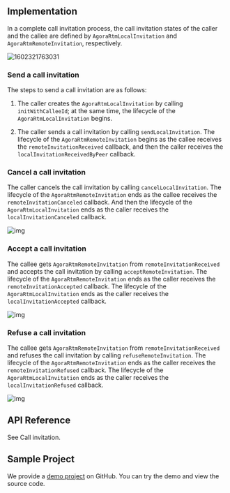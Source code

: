 <PlatformWrapper platform="macos">
        
## Implementation

In a complete call invitation process, the call invitation states of the caller and the callee are defined by `AgoraRtmLocalInvitation` and `AgoraRtmRemoteInvitation`, respectively.

![1602321763031](https://web-cdn.agora.io/docs-files/1602321763031)

### Send a call invitation

The steps to send a call invitation are as follows:

1.  The caller creates the `AgoraRtmLocalInvitation` by calling `initWithCalleeId`; at the same time, the lifecycle of the `AgoraRtmLocalInvitation` begins.

2.  The caller sends a call invitation by calling `sendLocalInvitation`. The lifecycle of the `AgoraRtmRemoteInvitation` begins as the callee receives the `remoteInvitationReceived` callback, and then the caller receives the `localInvitationReceivedByPeer` callback.

### Cancel a call invitation

The caller cancels the call invitation by calling `cancelLocalInvitation`. The lifecycle of the `AgoraRtmRemoteInvitation` ends as the callee receives the `remoteInvitationCanceled` callback. And then the lifecycle of the `AgoraRtmLocalInvitation` ends as the caller receives the `localInvitationCanceled` callback.

![img](https://web-cdn.agora.io/docs-files/1598604688759)

### Accept a call invitation

The callee gets `AgoraRtmRemoteInvitation` from `remoteInvitationReceived` and accepts the call invitation by calling `acceptRemoteInvitation`. The lifecycle of the `AgoraRtmRemoteInvitation` ends as the caller receives the `remoteInvitationAccepted` callback. The lifecycle of the `AgoraRtmLocalInvitation` ends as the caller receives the `localInvitationAccepted` callback.

![img](https://web-cdn.agora.io/docs-files/1598604695722)

### Refuse a call invitation

The callee gets `AgoraRtmRemoteInvitation` from `remoteInvitationReceived` and refuses the call invitation by calling `refuseRemoteInvitation`. The lifecycle of the `AgoraRtmRemoteInvitation` ends as the caller receives the `remoteInvitationRefused` callback. The lifecycle of the `AgoraRtmLocalInvitation` ends as the caller receives the `localInvitationRefused` callback.

![img](https://web-cdn.agora.io/docs-files/1598604702210)

## API Reference

See <Link to="{{Global.SIG_SDK_API_IOS}}/docs/API-Overview.html#callinvitation">Call invitation</Link>.

## Sample Project

We provide a [demo project](https://github.com/AgoraIO-Usecase/Video-Calling) on GitHub. You can try the demo and view the source code.
</PlatformWrapper>
